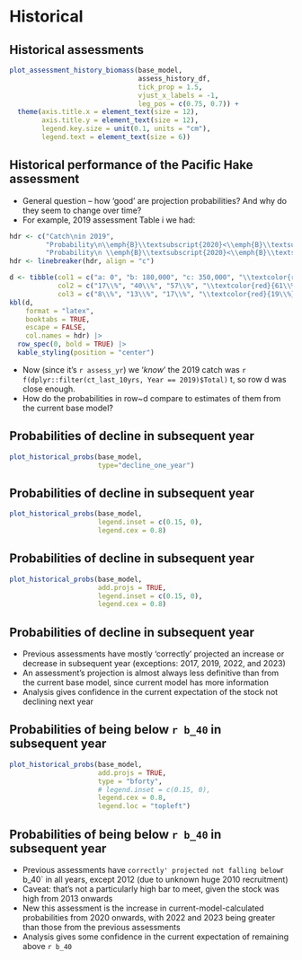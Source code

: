 # Historical


## Historical assessments
```r

plot_assessment_history_biomass(base_model,
                                assess_history_df,
                                tick_prop = 1.5,
                                vjust_x_labels = -1,
                                leg_pos = c(0.75, 0.7)) +
  theme(axis.title.x = element_text(size = 12),
        axis.title.y = element_text(size = 12),
        legend.key.size = unit(0.1, units = "cm"),
        legend.text = element_text(size = 6))
```


## Historical performance of the Pacific Hake assessment

* General question -- how 'good' are projection probabilities? And why do
  they seem to change over time?
* For example, 2019 assessment Table i we had:

```r
hdr <- c("Catch\nin 2019",
         "Probability\n\\emph{B}\\textsubscript{2020}<\\emph{B}\\textsubscript{2019}",
         "Probability\n \\emph{B}\\textsubscript{2020}<\\emph{B}\\textsubscript{40\\%}")
hdr <- linebreaker(hdr, align = "c")

d <- tibble(col1 = c("a: 0", "b: 180,000", "c: 350,000", "\\textcolor{red}{d: 410,000}"),
            col2 = c("17\\%", "40\\%", "57\\%", "\\textcolor{red}{61\\%}"),
            col3 = c("8\\%", "13\\%", "17\\%", "\\textcolor{red}{19\\%}"))
kbl(d,
    format = "latex",
    booktabs = TRUE,
    escape = FALSE,
    col.names = hdr) |>
  row_spec(0, bold = TRUE) |>
  kable_styling(position = "center")
```

\pause
* Now (since it's `r assess_yr`) we '*know*' the 2019 catch was
  `r f(dplyr::filter(ct_last_10yrs, Year == 2019)$Total)` t, so row d was close
  enough.
\pause
* How do the probabilities in row~d compare to estimates of them from the
  current base model?

## Probabilities of decline in subsequent year
```r

plot_historical_probs(base_model,
                      type="decline_one_year")
```

## Probabilities of decline in subsequent year
```r

plot_historical_probs(base_model,
                      legend.inset = c(0.15, 0),
                      legend.cex = 0.8)
```

## Probabilities of decline in subsequent year
```r

plot_historical_probs(base_model,
                      add.projs = TRUE,
                      legend.inset = c(0.15, 0),
                      legend.cex = 0.8)
```

## Probabilities of decline in subsequent year

* Previous assessments have mostly 'correctly' projected an increase or decrease
  in subsequent year (exceptions: 2017, 2019, 2022, and 2023)
* An assessment's projection is almost always less definitive than from
  the current base model, since current model has more information
* Analysis gives confidence in the current expectation of the stock
  not declining next year

## Probabilities of being below `r b_40` in subsequent year
```r

plot_historical_probs(base_model,
                      add.projs = TRUE,
                      type = "bforty",
                      # legend.inset = c(0.15, 0),
                      legend.cex = 0.8,
                      legend.loc = "topleft")
```

## Probabilities of being below `r b_40` in subsequent year

* Previous assessments have `correctly' projected not falling below `r b_40` in
  all years, except 2012 (due to unknown huge 2010 recruitment)
* Caveat: that's not a particularly high bar to meet, given the stock was high
  from 2013 onwards
* New this assessment is the increase in current-model-calculated probabilities
      from 2020 onwards, with 2022 and 2023 being greater than those from the previous assessments
* Analysis gives some confidence in the current expectation of remaining
      above `r b_40`
